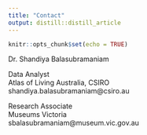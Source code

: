```yaml
---
title: "Contact"
output: distill::distill_article
---
```


```r
knitr::opts_chunk$set(echo = TRUE)
```

Dr. Shandiya Balasubramaniam  

Data Analyst  
Atlas of Living Australia, CSIRO  
shandiya.balasubramaniam@csiro.au


Research Associate  
Museums Victoria  
sbalasubramaniam@museum.vic.gov.au  




